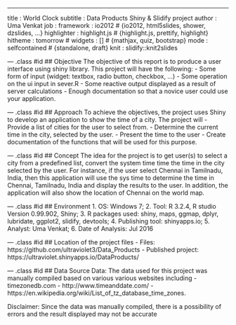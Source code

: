 ---
title       : World Clock
subtitle    : Data Products Shiny & Slidify project
author      : Uma Venkat
job         : 
framework   : io2012        # {io2012, html5slides, shower, dzslides, ...}
highlighter : highlight.js  # {highlight.js, prettify, highlight}
hitheme     : tomorrow      # 
widgets     : []            # {mathjax, quiz, bootstrap}
mode        : selfcontained # {standalone, draft}
knit        : slidify::knit2slides

--- .class #id 
## Objective
The objective of this report is to produce a user interface using shiny library. This project will have the following:
- Some form of input (widget: textbox, radio button, checkbox, ...)
- Some operation on the ui input in sever.R
- Some reactive output displayed as a result of server calculations
- Enough documentation so that a novice user could use your application.

--- .class #id 
## Approach
To achieve the objectives, the project uses Shiny to develop an application to show the time of a city. The project will
- Provide a list of cities for the user to select from.
- Determine the current time in the city, selected by the user.
- Present the time to the user
- Create documentation of the functions that will be used for this purpose.

--- .class #id 
## Concept
The idea for the project is to get user(s) to select a city from a predefined list, convert the system time time the time in the city selected by the user. For instance, if the user select Chennai in Tamilnadu, India, then this application will use the sys time to determine the time in Chennai, Tamilnadu, India and display the results to the user. In addition, the application will also show the location of Chennai on the world map.

--- .class #id 
## Environment
1. OS: Windows 7; 
2. Tool: R 3.2.4, R studio Version  0.99.902, Shiny; 
3. R packages used: shiny, maps, ggmap, dplyr, lubridate, ggplot2, slidify, devtools; 
4. Publishing tool: shinyapps.io; 
5. Analyst: Uma Venkat; 
6. Date of Analysis: Jul 2016

--- .class #id 
## Location of the project files
- Files: https://github.com/ultraviolet3/Data_Products
- Published project: https://ultraviolet.shinyapps.io/DataProducts/

--- .class #id 
## Data Source
Data: The data used for this project was manually compiled based on various various websites including 
- timezonedb.com
- http://www.timeanddate.com/
- https://en.wikipedia.org/wiki/List_of_tz_database_time_zones. 

Disclaimer: Since the data was manually compiled, there is a possibility of errors and the result displayed may not be accurate
